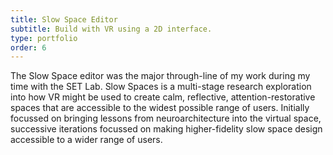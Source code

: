 ```yaml
---
title: Slow Space Editor
subtitle: Build with VR using a 2D interface.
type: portfolio
order: 6
---
```


The Slow Space editor was the major through-line of my work during my time with the SET Lab. Slow Spaces is a multi-stage research exploration into how VR might be used to create calm, reflective, attention-restorative spaces that are accessible to the widest possible range of users. Initially focussed on bringing lessons from neuroarchitecture into the virtual space, successive iterations focussed on making higher-fidelity slow space design accessible to a wider range of users.
